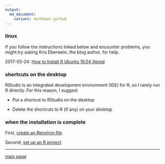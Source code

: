 ```yaml
---
output:
  md_document:
    variant: markdown_github
---
```


### linux 

If you follow the instructions linked below and encounter  problems, you might try asking Kris Eberwein, the blog author, for help. 
 
2017-05-24: [How to Install R Ubuntu 16.04 Xenial](http://www.datascienceriot.com//r/install-ubuntu16/)

### shortcuts on the desktop

RStudio is an integrated development environment (IDE) for R, so I rarely run R directly. For this reason, I suggest

- Put a shortcut to RStudio on the desktop 

- Delete the shortcuts to R (if any) on your desktop 

### when the installation is complete

First,  [create an Renviron file](https://github.com/DSR-RHIT/install-R-and-RStudio/blob/master/pages/setup_Renviron.md). 

Second, [set up an R project](https://github.com/DSR-RHIT/install-R-and-RStudio/blob/master/pages/setup_R_project.md)

---

[main page](../README.md)




